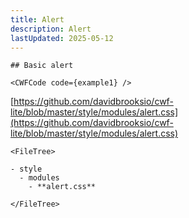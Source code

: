 ```yaml
---
title: Alert
description: Alert
lastUpdated: 2025-05-12
---
```




<Tabs>
  <TabItem label="Overview" icon="puzzle">
    
    ## Basic alert

    <CWFCode code={example1} />
  </TabItem>
  <TabItem label="Files" icon="list-format">

  [https://github.com/davidbrooksio/cwf-lite/blob/master/style/modules/alert.css](https://github.com/davidbrooksio/cwf-lite/blob/master/style/modules/alert.css)
  
    <FileTree>

    - style
      - modules
        - **alert.css**

    </FileTree>
  </TabItem>
  <TabItem label="Stylesheet" icon="open-book">
    <Code code={cssExample} lang="css" />
  </TabItem>
</Tabs>
